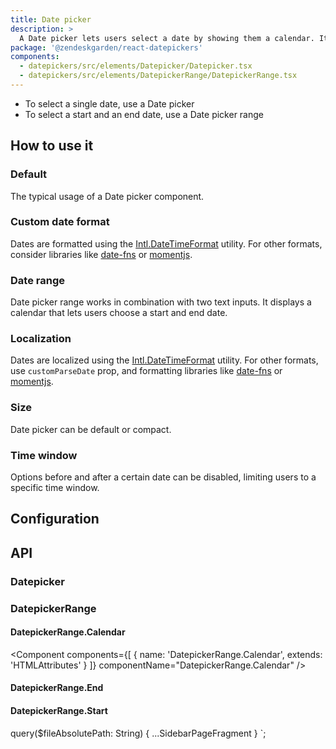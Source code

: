 ```yaml
---
title: Date picker
description: >
  A Date picker lets users select a date by showing them a calendar. It works in combination with a text input.
package: '@zendeskgarden/react-datepickers'
components:
  - datepickers/src/elements/Datepicker/Datepicker.tsx
  - datepickers/src/elements/DatepickerRange/DatepickerRange.tsx
---
```


<Usage>
  <Use>
    <ul>
      <li>To select a single date, use a Date picker</li>
      <li>To select a start and an end date, use a Date picker range</li>
    </ul>
  </Use>
</Usage>

## How to use it

### Default

The typical usage of a Date picker component.


<CodeExample code={DefaultCode}>
  <Default />
</CodeExample>

### Custom date format

Dates are formatted using the
[Intl.DateTimeFormat](https://developer.mozilla.org/en-US/docs/Web/JavaScript/Reference/Global_Objects/DateTimeFormat)
utility. For other formats, consider libraries like
[date-fns](https://date-fns.org/) or [momentjs](https://momentjs.com/).


<CodeExample code={CustomCode}>
  <Custom />
</CodeExample>

### Date range

Date picker range works in combination with two text inputs. It displays a
calendar that lets users choose a start and end date.


<CodeExample code={RangeCode}>
  <Range />
</CodeExample>

### Localization

Dates are localized using the
[Intl.DateTimeFormat](https://developer.mozilla.org/en-US/docs/Web/JavaScript/Reference/Global_Objects/DateTimeFormat)
utility. For other formats, use `customParseDate` prop, and formatting libraries
like [date-fns](https://date-fns.org/) or [momentjs](https://momentjs.com/).


<CodeExample code={LocalizationCode}>
  <Localization />
</CodeExample>

### Size

Date picker can be default or compact.


<CodeExample code={SizeCode}>
  <Size />
</CodeExample>

### Time window

Options before and after a certain date can be disabled, limiting users to a specific time window.


<CodeExample code={TimeWindowCode}>
  <TimeWindow />
</CodeExample>

## Configuration

<Configuration reactPackage={props.data.mdx.package} components={props.data.mdx.components} />

## API

### Datepicker

<Component components={props.data.mdx.components} componentName="datepicker" />

<PropSheet components={props.data.mdx.components} componentName="datepicker" />

### DatepickerRange

<Component components={props.data.mdx.components} componentName="datepickerRange" />

<PropSheet components={props.data.mdx.components} componentName="datepickerRange" />

#### DatepickerRange.Calendar

<Component
  components={[
    {
      name: 'DatepickerRange.Calendar',
      extends: 'HTMLAttributes<HTMLDivElement>'
    }
  ]}
  componentName="DatepickerRange.Calendar"
/>

#### DatepickerRange.End

#### DatepickerRange.Start


  query($fileAbsolutePath: String) {
    ...SidebarPageFragment
  }
`;
